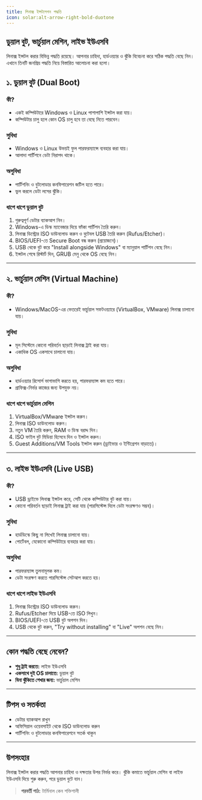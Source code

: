 ```yaml
---
title: লিনাক্স ইন্সটলেশন পদ্ধতি
icon: solar:alt-arrow-right-bold-duotone
---
```


## ডুয়াল বুট, ভার্চুয়াল মেশিন, লাইভ ইউএসবি

লিনাক্স ইন্সটল করার বিভিন্ন পদ্ধতি রয়েছে। আপনার চাহিদা, হার্ডওয়্যার ও ঝুঁকি বিবেচনা করে সঠিক পদ্ধতি বেছে নিন। এখানে তিনটি জনপ্রিয় পদ্ধতি নিয়ে বিস্তারিত আলোচনা করা হলো।

## ১. ডুয়াল বুট (Dual Boot)

### কী?
- একই কম্পিউটারে Windows ও Linux পাশাপাশি ইন্সটল করা যায়।
- কম্পিউটার চালু হলে কোন OS চালু হবে তা বেছে নিতে পারবেন।

### সুবিধা
- Windows ও Linux উভয়ই ফুল পারফরম্যান্সে ব্যবহার করা যায়।
- আলাদা পার্টিশনে ডেটা নিরাপদ থাকে।

### অসুবিধা
- পার্টিশনিং ও বুটলোডার কনফিগারেশন জটিল হতে পারে।
- ভুল করলে ডেটা লসের ঝুঁকি।

### ধাপে ধাপে ডুয়াল বুট
1. গুরুত্বপূর্ণ ডেটার ব্যাকআপ নিন।
2. Windows-এ ডিস্ক ম্যানেজার দিয়ে ফাঁকা পার্টিশন তৈরি করুন।
3. লিনাক্স ডিস্ট্রোর ISO ডাউনলোড করুন ও বুটেবল USB তৈরি করুন (Rufus/Etcher)।
4. BIOS/UEFI-তে Secure Boot বন্ধ করুন (প্রয়োজনে)।
5. USB থেকে বুট করে "Install alongside Windows" বা ম্যানুয়াল পার্টিশন বেছে নিন।
6. ইন্সটল শেষে রিস্টার্ট দিন, GRUB মেনু থেকে OS বেছে নিন।

---

## ২. ভার্চুয়াল মেশিন (Virtual Machine)

### কী?
- Windows/MacOS-এর ভেতরেই ভার্চুয়াল সফটওয়্যারে (VirtualBox, VMware) লিনাক্স চালানো যায়।

### সুবিধা
- মূল সিস্টেমে কোনো পরিবর্তন ছাড়াই লিনাক্স ট্রাই করা যায়।
- একাধিক OS একসাথে চালানো যায়।

### অসুবিধা
- হার্ডওয়্যার রিসোর্স ভাগাভাগি করতে হয়, পারফরম্যান্স কম হতে পারে।
- গ্রাফিক্স-নির্ভর কাজের জন্য উপযুক্ত নয়।

### ধাপে ধাপে ভার্চুয়াল মেশিন
1. VirtualBox/VMware ইন্সটল করুন।
2. লিনাক্স ISO ডাউনলোড করুন।
3. নতুন VM তৈরি করুন, RAM ও ডিস্ক বরাদ্দ দিন।
4. ISO ফাইল বুট মিডিয়া হিসেবে দিন ও ইন্সটল করুন।
5. Guest Additions/VM Tools ইন্সটল করুন (ড্রাইভার ও ইন্টিগ্রেশন বাড়াতে)।

---

## ৩. লাইভ ইউএসবি (Live USB)

### কী?
- USB ড্রাইভে লিনাক্স ইন্সটল করে, সেটি থেকে কম্পিউটার বুট করা যায়।
- কোনো পরিবর্তন ছাড়াই লিনাক্স ট্রাই করা যায় (পারসিস্টেন্স দিলে ডেটা সংরক্ষণও সম্ভব)।

### সুবিধা
- হার্ডডিস্কে কিছু না লিখেই লিনাক্স চালানো যায়।
- পোর্টেবল, যেকোনো কম্পিউটারে ব্যবহার করা যায়।

### অসুবিধা
- পারফরম্যান্স তুলনামূলক কম।
- ডেটা সংরক্ষণ করতে পারসিস্টেন্স সেটআপ করতে হয়।

### ধাপে ধাপে লাইভ ইউএসবি
1. লিনাক্স ডিস্ট্রোর ISO ডাউনলোড করুন।
2. Rufus/Etcher দিয়ে USB-তে ISO লিখুন।
3. BIOS/UEFI-তে USB বুট অপশন দিন।
4. USB থেকে বুট করুন, "Try without installing" বা "Live" অপশন বেছে নিন।

---

## কোন পদ্ধতি বেছে নেবেন?
- **শুধু ট্রাই করতে:** লাইভ ইউএসবি
- **একসাথে দুই OS চালাতে:** ডুয়াল বুট
- **বিনা ঝুঁকিতে শেখার জন্য:** ভার্চুয়াল মেশিন

---

## টিপস ও সতর্কতা
- ডেটার ব্যাকআপ রাখুন
- অফিসিয়াল ওয়েবসাইট থেকে ISO ডাউনলোড করুন
- পার্টিশনিং ও বুটলোডার কনফিগারেশনে সতর্ক থাকুন

---

## উপসংহার

লিনাক্স ইন্সটল করার পদ্ধতি আপনার চাহিদা ও দক্ষতার উপর নির্ভর করে। ঝুঁকি কমাতে ভার্চুয়াল মেশিন বা লাইভ ইউএসবি দিয়ে শুরু করুন, পরে ডুয়াল বুটে যান।

> **পরবর্তী পাঠ:** টার্মিনাল কেন শক্তিশালী
